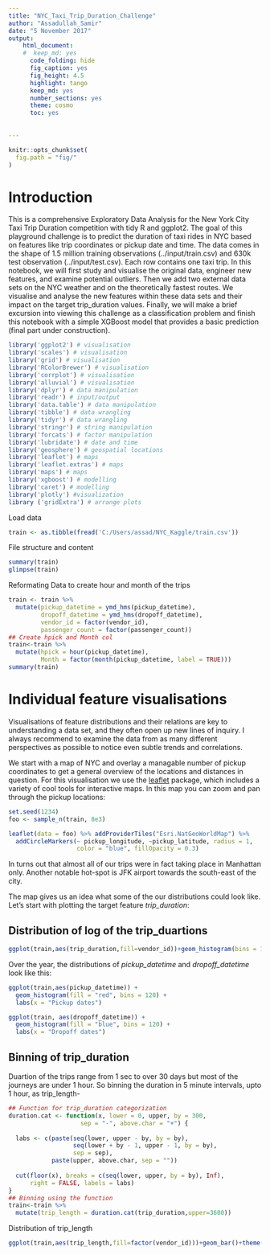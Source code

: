 ```yaml
---
title: "NYC_Taxi_Trip_Duration_Challenge"
author: "Assadullah_Samir"
date: "5 November 2017"
output: 
    html_document:
    #  keep_md: yes
      code_folding: hide
      fig_caption: yes
      fig_height: 4.5
      highlight: tango
      keep_md: yes
      number_sections: yes
      theme: cosmo
      toc: yes
    
  
---
```

```r
knitr::opts_chunk$set(
  fig.path = "fig/"
)
```

# Introduction
This is a comprehensive Exploratory Data Analysis for the New York City Taxi Trip Duration competition with tidy R and ggplot2.
The goal of this playground challenge is to predict the duration of taxi rides in NYC based on features like trip coordinates or pickup date and time. The data comes in the shape of 1.5 million training observations (../input/train.csv) and 630k test observation (../input/test.csv). Each row contains one taxi trip.
In this notebook, we will first study and visualise the original data, engineer new features, and examine potential outliers. Then we add two external data sets on the NYC weather and on the theoretically fastest routes. We visualise and analyse the new features within these data sets and their impact on the target trip_duration values. Finally, we will make a brief excursion into viewing this challenge as a classification problem and finish this notebook with a simple XGBoost model that provides a basic prediction (final part under construction).

```r
library('ggplot2') # visualisation
library('scales') # visualisation
library('grid') # visualisation
library('RColorBrewer') # visualisation
library('corrplot') # visualisation
library('alluvial') # visualisation
library('dplyr') # data manipulation
library('readr') # input/output
library('data.table') # data manipulation
library('tibble') # data wrangling
library('tidyr') # data wrangling
library('stringr') # string manipulation
library('forcats') # factor manipulation
library('lubridate') # date and time
library('geosphere') # geospatial locations
library('leaflet') # maps
library('leaflet.extras') # maps
library('maps') # maps
library('xgboost') # modelling
library('caret') # modelling
library('plotly') #visualization
library ('gridExtra') # arrange plots
```
Load data

```r
train <- as.tibble(fread('C:/Users/assad/NYC_Kaggle/train.csv'))
```

File structure and content

```r
summary(train)
glimpse(train)
```

Reformating Data to create hour and month of the trips

```r
train <- train %>%
  mutate(pickup_datetime = ymd_hms(pickup_datetime),
         dropoff_datetime = ymd_hms(dropoff_datetime),
         vendor_id = factor(vendor_id),
         passenger_count = factor(passenger_count))
## Create hpick and Month col
train<-train %>%
  mutate(hpick = hour(pickup_datetime),
         Month = factor(month(pickup_datetime, label = TRUE)))
summary(train)
```

# Individual feature visualisations

Visualisations of feature distributions and their relations are key to understanding a data set, and they often open up new lines of inquiry. I always recommend to examine the data from as many different perspectives as possible to notice even subtle trends and correlations.

We start with a map of NYC and overlay a managable number of pickup coordinates to get a general overview of the locations and distances in question. For this visualisation we use the [leaflet](https://rstudio.github.io/leaflet/) package, which includes a variety of cool tools for interactive maps. In this map you can zoom and pan through the pickup locations:

```r
set.seed(1234)
foo <- sample_n(train, 8e3)

leaflet(data = foo) %>% addProviderTiles("Esri.NatGeoWorldMap") %>%
  addCircleMarkers(~ pickup_longitude, ~pickup_latitude, radius = 1,
                   color = "blue", fillOpacity = 0.3)
```
In turns out that almost all of our trips were in fact taking place in Manhattan only. Another notable hot-spot is JFK airport towards the south-east of the city.

The map gives us an idea what some of the our distributions could look like. Let's start with plotting the target feature *trip\_duration*:

## Distribution of log of the trip_duartions

```r
ggplot(train,aes(trip_duration,fill=vendor_id))+geom_histogram(bins = 100)+scale_x_log10()
```

Over the year, the distributions of *pickup\_datetime* and *dropoff\_datetime* look like this:

```r
ggplot(train,aes(pickup_datetime)) +
  geom_histogram(fill = "red", bins = 120) +
  labs(x = "Pickup dates")

ggplot(train, aes(dropoff_datetime)) +
  geom_histogram(fill = "blue", bins = 120) +
  labs(x = "Dropoff dates")
```
## Binning of trip_duration
Duartion of the trips range from 1 sec to over 30 days but most of the journeys are under 1 hour. So binning the duration in 5 minute intervals, upto 1 hour, as trip_length-
```r
## Function for trip_duration categorization
duration.cat <- function(x, lower = 0, upper, by = 300,
                    sep = "-", above.char = "+") {
  
  labs <- c(paste(seq(lower, upper - by, by = by),
                  seq(lower + by - 1, upper - 1, by = by),
                  sep = sep),
            paste(upper, above.char, sep = ""))
  
  cut(floor(x), breaks = c(seq(lower, upper, by = by), Inf),
      right = FALSE, labels = labs)
}
## Binning using the function
train<-train %>%
  mutate(trip_length = duration.cat(trip_duration,upper=3600))
```
Distribution of trip_length
```r
ggplot(train,aes(trip_length,fill=factor(vendor_id)))+geom_bar()+theme(axis.text.x = element_text(angle = 90, hjust = 1))
```

